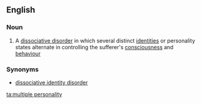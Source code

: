 ==English==

===Noun===
{{en-noun|sg=[[multiple]] [[personality]]|multiple personalities}}

# A [[dissociative disorder]] in which several distinct [[identity|identities]] or personality states alternate in controlling the sufferer's [[consciousness]] and [[behaviour]]

===Synonyms===
*[[dissociative identity disorder]]

[[ta:multiple personality]]